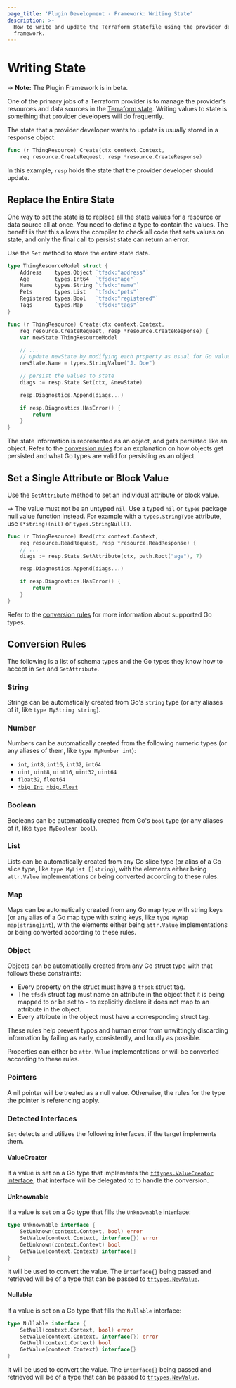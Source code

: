```yaml
---
page_title: 'Plugin Development - Framework: Writing State'
description: >-
  How to write and update the Terraform statefile using the provider development
  framework.
---
```


# Writing State

-> **Note:** The Plugin Framework is in beta.

One of the primary jobs of a Terraform provider is to manage the provider's
resources and data sources in the [Terraform state](/terraform/language/state). Writing values to state
is something that provider developers will do frequently.

The state that a provider developer wants to update is usually stored in a
response object:

```go
func (r ThingResource) Create(ctx context.Context,
	req resource.CreateRequest, resp *resource.CreateResponse)
```

In this example, `resp` holds the state that the provider developer should
update.

## Replace the Entire State

One way to set the state is to replace all the state values for a resource or
data source all at once. You need to define a type to contain the values. The benefit is that this allows the compiler to check all code that sets values on state, and only the final call to persist state can return an error.

Use the `Set` method to store the entire state data.

```go
type ThingResourceModel struct {
	Address    types.Object `tfsdk:"address"`
	Age        types.Int64  `tfsdk:"age"`
	Name       types.String `tfsdk:"name"`
	Pets       types.List   `tfsdk:"pets"`
	Registered types.Bool   `tfsdk:"registered"`
	Tags       types.Map    `tfsdk:"tags"`
}

func (r ThingResource) Create(ctx context.Context,
	req resource.CreateRequest, resp *resource.CreateResponse) {
	var newState ThingResourceModel

	// ...
	// update newState by modifying each property as usual for Go values
	newState.Name = types.StringValue("J. Doe")

	// persist the values to state
	diags := resp.State.Set(ctx, &newState)

	resp.Diagnostics.Append(diags...)

	if resp.Diagnostics.HasError() {
		return
	}
}
```

The state information is represented as an object, and gets persisted like an
object. Refer to the [conversion rules](#conversion-rules) for an explanation on how
objects get persisted and what Go types are valid for persisting as an object.

## Set a Single Attribute or Block Value

Use the `SetAttribute` method to set an individual attribute or block value.

-> The value must not be an untyped `nil`. Use a typed `nil` or `types` package null value function instead. For example with a `types.StringType` attribute, use `(*string)(nil)` or `types.StringNull()`.

```go
func (r ThingResource) Read(ctx context.Context,
	req resource.ReadRequest, resp *resource.ReadResponse) {
	// ...
	diags := resp.State.SetAttribute(ctx, path.Root("age"), 7)

	resp.Diagnostics.Append(diags...)

	if resp.Diagnostics.HasError() {
		return
	}
}
```

Refer to the [conversion rules](#conversion-rules) for more information about supported Go types.

## Conversion Rules

The following is a list of schema types and the Go types they know how to
accept in `Set` and `SetAttribute`.

### String

Strings can be automatically created from Go's `string` type (or any aliases of
it, like `type MyString string`).

### Number

Numbers can be automatically created from the following numeric types (or any
aliases of them, like `type MyNumber int`):

* `int`, `int8`, `int16`, `int32`, `int64`
* `uint`, `uint8`, `uint16`, `uint32`, `uint64`
* `float32`, `float64`
* [`*big.Int`](https://pkg.go.dev/math/big#Int), [`*big.Float`](https://pkg.go.dev/math/big#Float)

### Boolean

Booleans can be automatically created from Go's `bool` type (or any aliases of
it, like `type MyBoolean bool`).

### List

Lists can be automatically created from any Go slice type (or alias of a Go
slice type, like `type MyList []string`), with the elements either being
`attr.Value` implementations or being converted according to these rules.

### Map

Maps can be automatically created from any Go map type with string keys (or any
alias of a Go map type with string keys, like `type MyMap map[string]int`),
with the elements either being `attr.Value` implementations or being converted
according to these rules.

### Object

Objects can be automatically created from any Go struct type with that follows
these constraints:

* Every property on the struct must have a `tfsdk` struct tag.
* The `tfsdk` struct tag must name an attribute in the object that it is being
  mapped to or be set to `-` to explicitly declare it does not map to an
  attribute in the object.
* Every attribute in the object must have a corresponding struct tag.

These rules help prevent typos and human error from unwittingly discarding
information by failing as early, consistently, and loudly as possible.

Properties can either be `attr.Value` implementations or will be converted
according to these rules.

### Pointers

A nil pointer will be treated as a null value. Otherwise, the rules for the
type the pointer is referencing apply.

### Detected Interfaces

`Set` detects and utilizes the following interfaces, if the target implements
them.

#### ValueCreator

If a value is set on a Go type that implements the [`tftypes.ValueCreator`
interface](https://pkg.go.dev/github.com/hashicorp/terraform-plugin-go/tftypes#ValueCreator),
that interface will be delegated to to handle the conversion.

#### Unknownable

If a value is set on a Go type that fills the `Unknownable` interface:

```go
type Unknownable interface {
	SetUnknown(context.Context, bool) error
	SetValue(context.Context, interface{}) error
	GetUnknown(context.Context) bool
	GetValue(context.Context) interface{}
}
```

It will be used to convert the value. The `interface{}` being passed and
retrieved will be of a type that can be passed to
[`tftypes.NewValue`](https://pkg.go.dev/github.com/hashicorp/terraform-plugin-go/tftypes#NewValue).

#### Nullable

If a value is set on a Go type that fills the `Nullable` interface:

```go
type Nullable interface {
	SetNull(context.Context, bool) error
	SetValue(context.Context, interface{}) error
	GetNull(context.Context) bool
	GetValue(context.Context) interface{}
}
```

It will be used to convert the value. The `interface{}` being passed and
retrieved will be of a type that can be passed to
[`tftypes.NewValue`](https://pkg.go.dev/github.com/hashicorp/terraform-plugin-go/tftypes#NewValue).
